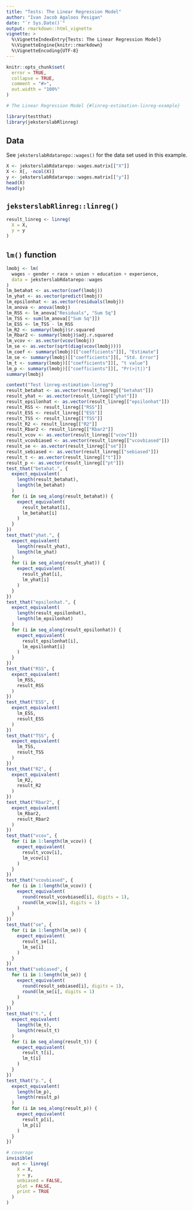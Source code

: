 ```yaml
---
title: "Tests: The Linear Regression Model"
author: "Ivan Jacob Agaloos Pesigan"
date: "`r Sys.Date()`"
output: rmarkdown::html_vignette
vignette: >
  %\VignetteIndexEntry{Tests: The Linear Regression Model}
  %\VignetteEngine{knitr::rmarkdown}
  %\VignetteEncoding{UTF-8}
---
```



```r
knitr::opts_chunk$set(
  error = TRUE,
  collapse = TRUE,
  comment = "#>",
  out.width = "100%"
)
```




```r
# The Linear Regression Model {#linreg-estimation-linreg-example}
```



```r
library(testthat)
library(jeksterslabRlinreg)
```


## Data

See `jeksterslabRdatarepo::wages()` for the data set used in this example.


```r
X <- jeksterslabRdatarepo::wages.matrix[["X"]]
X <- X[, -ncol(X)]
y <- jeksterslabRdatarepo::wages.matrix[["y"]]
head(X)
head(y)
```


## `jeksterslabRlinreg::linreg()`


```r
result_linreg <- linreg(
  X = X,
  y = y
)
```


## `lm()` function


```r
lmobj <- lm(
  wages ~ gender + race + union + education + experience,
  data = jeksterslabRdatarepo::wages
)
lm_betahat <- as.vector(coef(lmobj))
lm_yhat <- as.vector(predict(lmobj))
lm_epsilonhat <- as.vector(residuals(lmobj))
lm_anova <- anova(lmobj)
lm_RSS <- lm_anova["Residuals", "Sum Sq"]
lm_TSS <- sum(lm_anova[["Sum Sq"]])
lm_ESS <- lm_TSS - lm_RSS
lm_R2 <- summary(lmobj)$r.squared
lm_Rbar2 <- summary(lmobj)$adj.r.squared
lm_vcov <- as.vector(vcov(lmobj))
lm_se <- as.vector(sqrt(diag(vcov(lmobj))))
lm_coef <- summary(lmobj)[["coefficients"]][, "Estimate"]
lm_se <- summary(lmobj)[["coefficients"]][, "Std. Error"]
lm_t <- summary(lmobj)[["coefficients"]][, "t value"]
lm_p <- summary(lmobj)[["coefficients"]][, "Pr(>|t|)"]
summary(lmobj)
```



```r
context("Test linreg-estimation-linreg")
result_betahat <- as.vector(result_linreg[["betahat"]])
result_yhat <- as.vector(result_linreg[["yhat"]])
result_epsilonhat <- as.vector(result_linreg[["epsilonhat"]])
result_RSS <- result_linreg[["RSS"]]
result_ESS <- result_linreg[["ESS"]]
result_TSS <- result_linreg[["TSS"]]
result_R2 <- result_linreg[["R2"]]
result_Rbar2 <- result_linreg[["Rbar2"]]
result_vcov <- as.vector(result_linreg[["vcov"]])
result_vcovbiased <- as.vector(result_linreg[["vcovbiased"]])
result_se <- as.vector(result_linreg[["se"]])
result_sebiased <- as.vector(result_linreg[["sebiased"]])
result_t <- as.vector(result_linreg[["t"]])
result_p <- as.vector(result_linreg[["pt"]])
test_that("betahat.", {
  expect_equivalent(
    length(result_betahat),
    length(lm_betahat)
  )
  for (i in seq_along(result_betahat)) {
    expect_equivalent(
      result_betahat[i],
      lm_betahat[i]
    )
  }
})
test_that("yhat.", {
  expect_equivalent(
    length(result_yhat),
    length(lm_yhat)
  )
  for (i in seq_along(result_yhat)) {
    expect_equivalent(
      result_yhat[i],
      lm_yhat[i]
    )
  }
})
test_that("epsilonhat.", {
  expect_equivalent(
    length(result_epsilonhat),
    length(lm_epsilonhat)
  )
  for (i in seq_along(result_epsilonhat)) {
    expect_equivalent(
      result_epsilonhat[i],
      lm_epsilonhat[i]
    )
  }
})
test_that("RSS", {
  expect_equivalent(
    lm_RSS,
    result_RSS
  )
})
test_that("ESS", {
  expect_equivalent(
    lm_ESS,
    result_ESS
  )
})
test_that("TSS", {
  expect_equivalent(
    lm_TSS,
    result_TSS
  )
})
test_that("R2", {
  expect_equivalent(
    lm_R2,
    result_R2
  )
})
test_that("Rbar2", {
  expect_equivalent(
    lm_Rbar2,
    result_Rbar2
  )
})
test_that("vcov", {
  for (i in 1:length(lm_vcov)) {
    expect_equivalent(
      result_vcov[i],
      lm_vcov[i]
    )
  }
})
test_that("vcovbiased", {
  for (i in 1:length(lm_vcov)) {
    expect_equivalent(
      round(result_vcovbiased[i], digits = 1),
      round(lm_vcov[i], digits = 1)
    )
  }
})
test_that("se", {
  for (i in 1:length(lm_se)) {
    expect_equivalent(
      result_se[i],
      lm_se[i]
    )
  }
})
test_that("sebiased", {
  for (i in 1:length(lm_se)) {
    expect_equivalent(
      round(result_sebiased[i], digits = 1),
      round(lm_se[i], digits = 1)
    )
  }
})
test_that("t.", {
  expect_equivalent(
    length(lm_t),
    length(result_t)
  )
  for (i in seq_along(result_t)) {
    expect_equivalent(
      result_t[i],
      lm_t[i]
    )
  }
})
test_that("p.", {
  expect_equivalent(
    length(lm_p),
    length(result_p)
  )
  for (i in seq_along(result_p)) {
    expect_equivalent(
      result_p[i],
      lm_p[i]
    )
  }
})
```




```r
# coverage
invisible(
  out <- linreg(
    X = X,
    y = y,
    unbiased = FALSE,
    plot = FALSE,
    print = TRUE
  )
)
```

